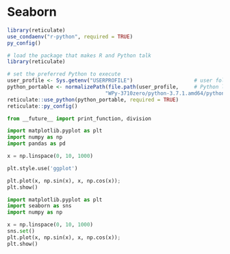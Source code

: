 # Seaborn


```r
library(reticulate)
use_condaenv("r-python", required = TRUE)
py_config()
```

```r
# load the package that makes R and Python talk
library(reticulate)

# set the preferred Python to execute
user_profile <- Sys.getenv("USERPROFILE")                    # user folder
python_portable <- normalizePath(file.path(user_profile,     # Python location
                                "WPy-3710zero/python-3.7.1.amd64/python.exe"))
reticulate::use_python(python_portable, required = TRUE)
reticulate::py_config()
```


```python
from __future__ import print_function, division

import matplotlib.pyplot as plt
import numpy as np
import pandas as pd
```

```python
x = np.linspace(0, 10, 1000)
```


```python
plt.style.use('ggplot')

plt.plot(x, np.sin(x), x, np.cos(x));
plt.show()
```



```python
import matplotlib.pyplot as plt
import seaborn as sns
import numpy as np

x = np.linspace(0, 10, 1000)
sns.set()
plt.plot(x, np.sin(x), x, np.cos(x));
plt.show()
```

